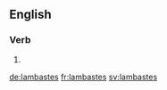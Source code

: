 ==English==

===Verb===
{{head|en}}

# {{en-third-person singular of|lambaste}}

[[de:lambastes]]
[[fr:lambastes]]
[[sv:lambastes]]